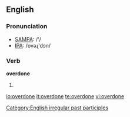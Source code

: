 ==English==

===Pronunciation===
*[[w:SAMPA|SAMPA]]: /'/
*[[w:IPA|IPA]]: /ovəɻ'dɔn/

===Verb===
'''overdone'''
# {{past participle of|[[overdo]]}}

[[Category:English irregular past participles]]

[[io:overdone]]
[[it:overdone]]
[[te:overdone]]
[[vi:overdone]]